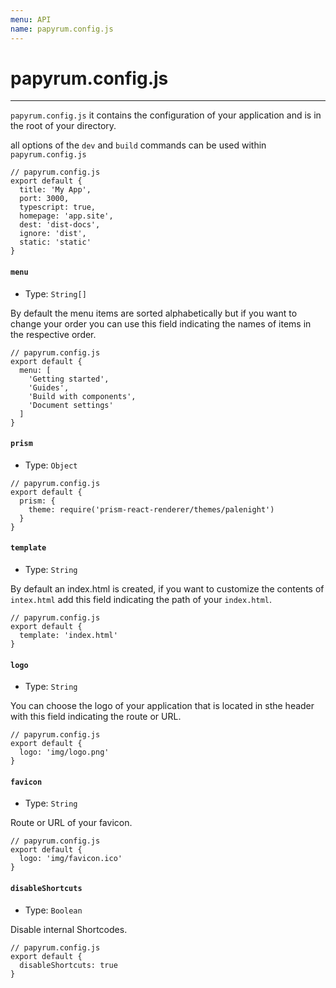 ```yaml
---
menu: API
name: papyrum.config.js
---
```


# papyrum.config.js

___

`papyrum.config.js` it contains the configuration of your application and is in the root of your directory.

all options of the `dev` and `build` commands can be used within `papyrum.config.js`

```
// papyrum.config.js
export default {
  title: 'My App',
  port: 3000,
  typescript: true,
  homepage: 'app.site',
  dest: 'dist-docs',
  ignore: 'dist',
  static: 'static'
}
```

#### `menu`

- Type: `String[]`

By default the menu items are sorted alphabetically but if you want
to change your order you can use this field indicating the names of items in the respective order.

```
// papyrum.config.js
export default {
  menu: [
    'Getting started',
    'Guides',
    'Build with components',
    'Document settings'
  ]
}
```

#### `prism`

- Type: `Object`

```
// papyrum.config.js
export default {
  prism: {
    theme: require('prism-react-renderer/themes/palenight')
  }
}
```

#### `template`

- Type: `String`

By default an index.html is created, if you want to customize the contents of `intex.html` add
this field indicating the path of your `index.html`.

```
// papyrum.config.js
export default {
  template: 'index.html'
}
```

#### `logo`

- Type: `String`

You can choose the logo of your application that is located in
sthe header with this field indicating the route or URL.

```
// papyrum.config.js
export default {
  logo: 'img/logo.png'
}
```

#### `favicon`

- Type: `String`

Route or URL of your favicon.

```
// papyrum.config.js
export default {
  logo: 'img/favicon.ico'
}
```

#### `disableShortcuts`

- Type: `Boolean`

Disable internal Shortcodes.

```
// papyrum.config.js
export default {
  disableShortcuts: true
}
```
